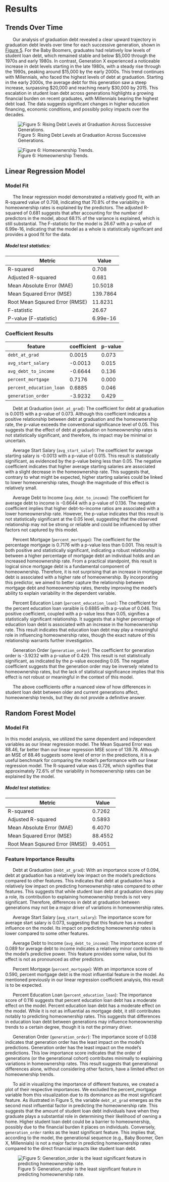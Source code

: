 # Results

## Trends Over Time

&nbsp;&nbsp;&nbsp;&nbsp;&nbsp;&nbsp;Our analysis of graduation debt revealed a clear upward trajectory in graduation debt levels over time for each successive generation, shown in [Figure 5](#figure-5). For the Baby Boomers, graduates had relatively low levels of student loan debt, which remained stable and below $5,000 through the 1970s and early 1980s. In contrast, Generation X experienced a noticeable increase in debt levels starting in the late 1980s, with a steady rise through the 1990s, peaking around $15,000 by the early 2000s. This trend continues with Millennials, who faced the highest levels of debt at graduation. Starting in the early 2000s, the average debt for this generation saw a steep increase, surpassing $20,000 and reaching nearly $30,000 by 2015. This escalation in student loan debt across generations highlights a growing financial burden on recent graduates, with Millennials bearing the highest debt load. The data suggests significant changes in higher education financing, economic conditions, and possibly policy impacts over the decades.

![Figure 5: Rising Debt Levels at Graduation Across Successive Generations.](images/debt_over_time.png){#figure-5}




![Figure 6: Homeownership Trends.](images/homeownership_over_time.png)

## Linear Regression Model

### Model Fit

&nbsp;&nbsp;&nbsp;&nbsp;&nbsp;&nbsp;The linear regression model demonstrated a relatively good fit, with an R-squared value of 0.708, indicating that 70.8% of the variability in homeownership rates is explained by the predictors. The adjusted R-squared of 0.681 suggests that after accounting for the number of predictors in the model, about 68.1% of the variance is explained, which is still substantial. The F-statistic for the model is 26.67 with a p-value of 6.99e-16, indicating that the model as a whole is statistically significant and provides a good fit for the data.

##### Model test statistics:

| Metric                                | Value                 |
|---------------------------------------|-----------------------|
| R-squared             | 0.708     |
| Adjusted R-squared              |  0.681    |
| Mean Absolute Error (MAE)       | 10.5018    |
| Mean Squared Error (MSE) |  139.7864   |
| Root Mean Sqaured Error (RMSE)              | 11.8231    |
| F-statistic                             | 26.67    |
| P-value (F-statistic)                            | 6.99e-16    |

### Coefficient Results
| feature             | coefficient  | p-value
|---------------------|----------------------------|-------------|
| `debt_at_grad`         | 0.0015                 |    0.073 |
| `avg_start_salary ` | -0.0013                   | 0.015 |
| `avg_debt_to_income`     | -0.6644                   |      0.136   |
| `percent_mortgage`        | 0.7176                  |  0.000 |
| `percent_education_loan`      | 0.6885                   |  0.046 |
| `generation_order`    | -3.9232                 |   0.429 |


&nbsp;&nbsp;&nbsp;&nbsp;&nbsp;&nbsp;Debt at Graduation (`debt_at_grad`): The coefficient for debt at graduation is 0.0015 with a p-value of 0.073. Although this coefficient indicates a positive relationship between debt at graduation and the homeownership rate, the p-value exceeds the conventional significance level of 0.05. This suggests that the effect of debt at graduation on homeownership rates is not statistically significant, and therefore, its impact may be minimal or uncertain.

&nbsp;&nbsp;&nbsp;&nbsp;&nbsp;&nbsp;Average Start Salary (`avg_start_salar`): The coefficient for average starting salary is -0.0013 with a p-value of 0.015. This result is statistically significant, as evidenced by the p-value being less than 0.05. The negative coefficient indicates that higher average starting salaries are associated with a slight decrease in the homeownership rate. This suggests that, contrary to what might be expected, higher starting salaries could be linked to lower homeownership rates, though the magnitude of this effect is relatively small.

&nbsp;&nbsp;&nbsp;&nbsp;&nbsp;&nbsp;Average Debt to Income (`avg_debt_to_income`): The coefficient for average debt to income is -0.6644 with a p-value of 0.136. The negative coefficient implies that higher debt-to-income ratios are associated with a lower homeownership rate. However, the p-value indicates that this result is not statistically significant at the 0.05 level, suggesting that the observed relationship may not be strong or reliable and could be influenced by other factors not captured by this model.

&nbsp;&nbsp;&nbsp;&nbsp;&nbsp;&nbsp;Percent Mortgage (`percent_mortgage`): The coefficient for the percentage mortgage is 0.7176 with a p-value less than 0.001. This result is both positive and statistically significant, indicating a robust relationship between a higher percentage of mortgage debt an individual holds and an increased homeownership rate. From a practical standpoint, this result is logical since mortgage debt is a fundamental component of homeownership. Therefore, it is not surprising that an increase in mortgage debt is associated with a higher rate of homeownership. By incorporating this predictor, we aimed to better capture the relationship between mortgage debt and homeownership rates, thereby improving the model's ability to explain variability in the dependent variable.

&nbsp;&nbsp;&nbsp;&nbsp;&nbsp;&nbsp;Percent Education Loan (`percent_education_loan`): The coefficient for the percent education loan varaible is 0.6885 with a p-value of 0.046. This positive coefficient, coupled with a p-value less than 0.05, signifies a statistically significant relationship. It suggests that a higher percentage of education loan debt is associated with an increase in the homeownership rate. This result indicates that education loan debt may play a meaningful role in influencing homeownership rates, though the exact nature of this relationship warrants further investigation.

&nbsp;&nbsp;&nbsp;&nbsp;&nbsp;&nbsp;Generation Order (`generation_order`): The coefficient for generation order is -3.9232 with a p-value of 0.429. This result is not statistically significant, as indicated by the p-value exceeding 0.05. The negative coefficient suggests that the generation order may be inversely related to homeownership rates, but the lack of statistical significance implies that this effect is not robust or meaningful in the context of this model.

&nbsp;&nbsp;&nbsp;&nbsp;&nbsp;&nbsp;The above coefficients offer a nuanced view of how differences in student loan debt between older and current generations affect, homeownership trends, but they do not provide a definitive answer. 





## Random Forest Model

### Model Fit

In this model analysis, we utilized the same dependent and independent variables as our linear regression model. The Mean Squared Error was 88.46, far better than our linear regression MSE score of 139.78. Although an MSE of 88.46 suggests some level of error in the predictions, it is a useful benchmark for comparing the model’s performance with our linear regression model. The R-squared value was 0.726, which signifies that approximately 72.6% of the variability in homeownership rates can be explained by the model. 


##### Model test statistics:

| Metric                                | Value                 |
|---------------------------------------|-----------------------|
| R-squared             | 0.7262     |
| Adjusted R-squared              |  0.5893    |
| Mean Absolute Error (MAE)       | 6.4070    |
| Mean Squared Error (MSE) |  88.4552   |
| Root Mean Sqaured Error (RMSE)              | 9.4051    |




### Feature Importance Results

&nbsp;&nbsp;&nbsp;&nbsp;&nbsp;&nbsp;Debt at Graduation (`debt_at_grad`): With an importance score of 0.094, debt at graduation has a relatively low impact on the model's predictions compared to other features. This indicates that debt at graduation has a relatively low impact on predicting homeownership rates compared to other features. This suggests that while student loan debt at graduation does play a role, its contribution to explaining homeownership trends is not very significant. Therefore, differences in debt at graduation between generations may not be a major driver of variations in homeownership rates.

&nbsp;&nbsp;&nbsp;&nbsp;&nbsp;&nbsp;Average Start Salary (`avg_start_salary`): The importance score for average start salary is 0.073, suggesting that this feature has a modest influence on the model. Its impact on predicting homeownership rates is lower compared to some other features.

&nbsp;&nbsp;&nbsp;&nbsp;&nbsp;&nbsp;Average Debt to Income (`avg_debt_to_income`): The importance score of 0.089 for average debt to income indicates a relatively minor contribution to the model’s predictive power. This feature provides some value, but its effect is not as pronounced as other predictors.

&nbsp;&nbsp;&nbsp;&nbsp;&nbsp;&nbsp;Percent Mortgage (`percent_mortgage`): With an importance score of 0.590, percent mortgage debt is the most influential feature in the model. As mentioned previously in our linear regression coefficient analysis, this result is to be expected.

&nbsp;&nbsp;&nbsp;&nbsp;&nbsp;&nbsp;Percent Education Loan (`percent_education_loan`): The importance score of 0.116 suggests that percent education loan debt has a moderate effect on the model. Percent education loan debt has a moderate effect on the model. While it is not as influential as mortgage debt, it still contributes notably to predicting homeownership rates. This suggests that differences in education loan debt between generations may influence homeownership trends to a certain degree, though it is not the primary driver.

&nbsp;&nbsp;&nbsp;&nbsp;&nbsp;&nbsp;Generation Order (`generation_order`): The importance score of 0.038 indicates that generation order has the least impact on the model’s predictions. Generation order has the least impact on the model’s predictions. This low importance score indicates that the order of generations (or the generational cohort) contributes minimally to explaining variations in homeownership rates. This result suggests that generational differences alone, without considering other factors, have a limited effect on homeownership trends.

&nbsp;&nbsp;&nbsp;&nbsp;&nbsp;&nbsp;To aid in visualizing the importance of different features, we created a plot of their respective importances. We excluded the percent_mortgage variable from this visualization due to its dominance as the most significant feature. As illustrated in Figure 5, the variable `debt_at_grad` emerges as the second most influential factor in predicting the homeownership rate. This suggests that the amount of student loan debt individuals have when they graduate plays a substantial role in determining their likelihood of owning a home. Higher student loan debt could be a barrier to homeownership, possibly due to the financial burden it places on individuals. Conversely, `generation_order` ranks as the least significant feature. This implies that, according to the model, the generational sequence (e.g., Baby Boomer, Gen X, Millennials) is not a major factor in predicting homeownership rates compared to the direct financial impacts like student loan debt. 

![Figure 5: Generation_order is the least significant feature in predicting homeownership rate.](images/features.png)